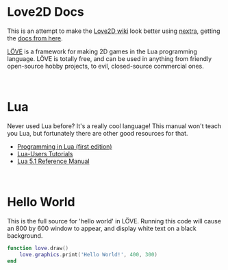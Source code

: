# Love2D Docs

This is an attempt to make the [Love2D wiki](https://love2d.org/wiki/Main_Page) look better using [nextra](https://nextra.site/), getting the [docs from here](https://github.com/love2d-community/love-api).

[LÖVE](https://love2d.org) is a framework for making 2D games in the Lua programming language. LÖVE is totally free, and can be used in anything from friendly open-source hobby projects, to evil, closed-source commercial ones.

<br />

# Lua

Never used Lua before? It's a really cool language! This manual won't teach you Lua, but fortunately there are other good resources for that.

- [Programming in Lua (first edition)](http://lua.org/pil)
- [Lua-Users Tutorials](http://lua-users.org/wiki/TutorialDirectory)
- [Lua 5.1 Reference Manual](http://www.lua.org/manual/5.1/)

<br />

# Hello World

This is the full source for 'hello world' in LÖVE. Running this code will cause an 800 by 600 window to appear, and display white text on a black background.

```lua
function love.draw()
	love.graphics.print('Hello World!', 400, 300)
end
```
